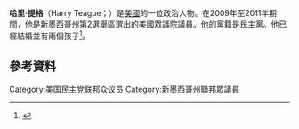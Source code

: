 '''哈里·提格'''（Harry Teague；{{bd|1949年|6月29日}}）是[[美國|美國]]的一位政治人物。在2009年至2011年期間，他是新墨西哥州第2選舉區選出的美國眾議院議員。他的黨籍是[[民主黨_(美國)|民主黨]]。他已經結婚並有兩個孩子<ref>{{cite news
|date= 2008-11-08
|last= Korte
|first= Tim
|url= http://abcnews.go.com/Politics/wireStory?id=5981852
|title= US House Race in NM Pits Oilman Against Rancher
|agency= Associated Press
|accessdate= 2009-01-30
|archiveurl= https://web.archive.org/web/20081202013134/http://abcnews.go.com/Politics/wireStory?id=5981852
|archivedate= 2008-12-02
|dead-url= no
}}</ref>。
== 參考資料 ==
{{reflist}}
[[Category:美国民主党联邦众议员|Category:美国民主党联邦众议员]]
[[Category:新墨西哥州聯邦眾議員|Category:新墨西哥州聯邦眾議員]]